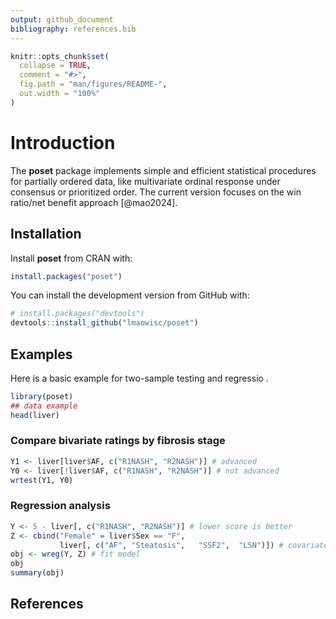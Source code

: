 ```yaml
---
output: github_document
bibliography: references.bib
---
```


<!-- README.md is generated from README.Rmd. Please edit that file -->

```r
knitr::opts_chunk$set(
  collapse = TRUE,
  comment = "#>",
  fig.path = "man/figures/README-",
  out.width = "100%"
)
```

# Introduction

The **poset** package implements simple and efficient statistical procedures for partially ordered data, like multivariate ordinal response under consensus or prioritized order.
The current version focuses on the win ratio/net benefit approach [@mao2024].

## Installation

Install **poset** from CRAN with:

``` r
install.packages("poset")
```

You can install the development version from GitHub with:

```r
# install.packages("devtools")
devtools::install_github("lmaowisc/poset")
```

## Examples

Here is a basic example for two-sample testing and regressio .

```r
library(poset)
## data example
head(liver)
```

### Compare bivariate ratings by fibrosis stage 
```r
Y1 <- liver[liver$AF, c("R1NASH", "R2NASH")] # advanced
Y0 <- liver[!liver$AF, c("R1NASH", "R2NASH")] # not advanced
wrtest(Y1, Y0)
```


### Regression analysis

```r
Y <- 5 - liver[, c("R1NASH", "R2NASH")] # lower score is better
Z <- cbind("Female" = liver$Sex == "F",
           liver[, c("AF", "Steatosis",   "SSF2",  "LSN")]) # covariates
obj <- wreg(Y, Z) # fit model
obj
summary(obj)

```

## References
